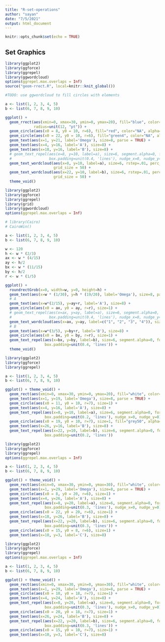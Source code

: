 ```yaml
---
title: "R-set-operations"
author: "sayan"
date: "7/5/2021"
output: html_document
---
```


```r
knitr::opts_chunk$set(echo = TRUE)
```

## Set Graphics

```r
library(ggplot2)
library(ggforce)
library(ggrepel)
library(ggwordcloud)
options(ggrepel.max.overlaps = Inf)
source("geom-rrect.R", local=knitr::knit_global())

#TODO: use ggwordcloud to fill circles with elements

a <- list(1, 2, 3, 4, 5)
b <- list(6, 7, 8, 9, 10)

ggplot() +
  geom_rrect(aes(xmin=0, xmax=30, ymin=0, ymax=20), fill="blue", color="NA", size=0, alpha=0.4,
             radius=unit(12, "pt")) +
  geom_circle(aes(x0 = 8, y0 = 10, r=6), fill="red", color="NA", alpha=0.4, size=0) +
  geom_circle(aes(x0 = 22, y0 = 10, r=6), fill="green4", color="NA", alpha=0.4, size=1) +
  geom_text(aes(x=1, y=21, label='Omega'), size=8, parse = TRUE) +
  geom_text(aes(x=4, y=16, label='A'), size=8) +
  geom_text(aes(x=18, y=16, label='B'), size=8) +
  # geom_text_repel(aes(x=8, y=10, label=a), size=6, segment.alpha=0, force=1,
  #                 box.padding=unit(0.4, 'lines'), nudge_x=0, nudge_y=0) +
  geom_text_wordcloud(aes(x=8, y=10, label=a), size=6, rstep=.01, perc_step=.99, eccentricity=1, 
                      grid_size = 50) +
  geom_text_wordcloud(aes(x=22, y=10, label=b), size=6, rstep=.01, perc_step=.99, eccentricity=1, 
                      grid_size = 50) +
  theme_void()
```
```r
library(ggplot2)
library(ggforce)
library(ggrepel)
library(grid)
library(ggwordcloud)
options(ggrepel.max.overlaps = Inf)

# library(Cairo)
# CairoWin()

a <- list(1, 2, 3, 4, 5)
b <- list(6, 7, 8, 9, 10)

w <- 120
h <- w * (2/3)
ax <- w * (4/15)
ay <- h/2
bx <- w * (11/15)
by <- h/2
r <- w * (1/5)

ggplot() +
  roundrectGrob(x=0, width=w, y=0, height=h) +
  geom_text(aes(x=w * (1/30), y=h * (19/20), label='Omega'), size=8, parse = TRUE) +
  # A
  geom_text(aes(x=w*(2/15), y=ay+r, label='A'), size=8) +
  geom_circle(aes(x0 = ax, y0 = ay, r=r), size=1) +
  # geom_text_repel(aes(x=ax, y=ay, label=a), size=6, segment.alpha=0, force=1,
  #                 box.padding=unit(0.4, 'lines'), nudge_x=0, nudge_y=0) +
  geom_text_wordcloud(aes(x=ax, y=ay, label=c("1", "2", "3", "4")), size=6, rstep=.01, perc_step=.99, eccentricity=1) +
  # B
  geom_text(aes(x=w*(3/5), y=by+r, label='B'), size=8) +
  geom_circle(aes(x0 = bx, y0 = by, r=r), size=1) +
  geom_text_repel(aes(x=bx, y=by, label=b), size=6, segment.alpha=0, force=1,
                  box.padding=unit(0.4, 'lines')) +
  theme_void()
```

```r
library(ggplot2)
library(ggforce)
library(ggrepel)

a <- list(1, 2, 3, 4, 5)
b <- list(6, 7, 8, 9, 10)

ggplot() + theme_void() +
  geom_rect(aes(xmin=0, xmax=30, ymin=0, ymax=20), fill="white", color="black", size=1) +
  geom_text(aes(x=1, y=19, label='Omega'), size=8, parse = TRUE) +
  geom_circle(aes(x0 = 11, y0 = 10, r=7), size=1) +
  geom_text(aes(x=4, y=16, label='A'), size=8) +
  geom_text_repel(aes(x=8, y=10, label=a), size=6, segment.alpha=0, force=1,
                  box.padding=unit(0.2, 'lines'), nudge_x=0, nudge_y=0) +
  geom_circle(aes(x0 = 19, y0 = 10, r=7), size=1, fill="grey50", alpha=0.3) +
  geom_text(aes(x=26, y=16, label='B'), size=8) +
  geom_text_repel(aes(x=22, y=10, label=b), size=6, segment.alpha=0, force=1,
                  box.padding=unit(0.2, 'lines'))
```

```r
library(ggplot2)
library(ggforce)
library(ggrepel)
options(ggrepel.max.overlaps = Inf)

a <- list(1, 2, 3, 4, 5)
b <- list(6, 7, 8, 9, 10)

ggplot() + theme_void() +
  geom_rect(aes(xmin=0, xmax=30, ymin=0, ymax=30), fill="white", color="black", size=1) +
  geom_text(aes(x=1, y=29, label='Omega'), size=8, parse = TRUE) +
  geom_circle(aes(x0 = 8, y0 = 20, r=6), size=1) +
  geom_text(aes(x=4, y=26, label='A'), size=8) +
  geom_text_repel(aes(x=8, y=20, label=a), size=6, segment.alpha=0, force=1,
                  box.padding=unit(0.3, 'lines'), nudge_x=0, nudge_y=0) +
  geom_circle(aes(x0 = 22, y0 = 20, r=6), size=1) +
  geom_text(aes(x=18, y=26, label='B'), size=8) +
  geom_text_repel(aes(x=22, y=20, label=b), size=6, segment.alpha=0, force=1,
                  box.padding=unit(0.3, 'lines')) +
  geom_circle(aes(x0 = 15, y0 = 8, r=6), size=1) +
  geom_text(aes(x=10, y=3, label='C'), size=8)
```

```r
library(ggplot2)
library(ggforce)
library(ggrepel)
options(ggrepel.max.overlaps = Inf)

a <- list(1, 2, 3, 4, 5)
b <- list(6, 7, 8, 9, 10)

ggplot() + theme_void() +
  geom_rect(aes(xmin=0, xmax=30, ymin=0, ymax=30), fill="white", color="black", size=1) +
  geom_text(aes(x=1, y=29, label='Omega'), size=8, parse = TRUE) +
  geom_circle(aes(x0 = 10, y0 = 18, r=7), size=1) +
  geom_text(aes(x=4, y=24, label='A'), size=8) +
  geom_text_repel(aes(x=8, y=20, label=a), size=6, segment.alpha=0, force=1,
                  box.padding=unit(0.3, 'lines'), nudge_x=0, nudge_y=0) +
  geom_circle(aes(x0 = 20, y0 = 18, r=7), size=1) +
  geom_text(aes(x=26, y=24, label='B'), size=8) +
  geom_text_repel(aes(x=22, y=20, label=b), size=6, segment.alpha=0, force=1,
                  box.padding=unit(0.3, 'lines')) +
  geom_circle(aes(x0 = 15, y0 = 10, r=7), size=1) +
  geom_text(aes(x=10, y=3, label='C'), size=8)
```